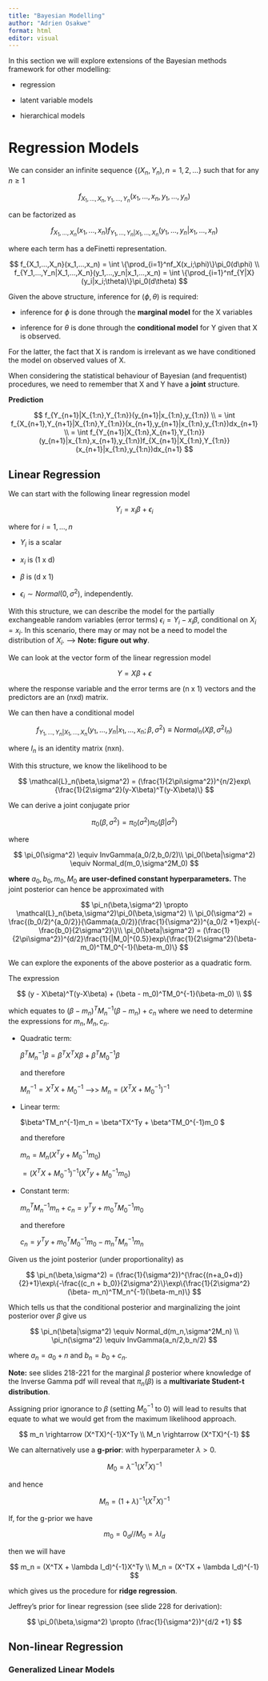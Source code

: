 ---
title: "Bayesian Modelling"
author: "Adrien Osakwe"
format: html
editor: visual
---

In this section we will explore extensions of the Bayesian methods framework for other modelling:

-   regression

-   latent variable models

-   hierarchical models

# Regression Models

We can consider an infinite sequence $\{ (X_n,Y_n), n = 1,2,…\}$ such that for any $n \geq 1$

$$
f_{X_1,...,X_n,Y_1,...,Y_n}(x_1,...,x_n,y_1,...,y_n)
$$

can be factorized as

$$
f_{X_1,...,X_n}(x_1,...,x_n)f_{Y_1,...,Y_n|X_1,...,X_n}(y_1,...,y_n|x_1,...,x_n)
$$

where each term has a deFinetti representation.

$$
f_{X_1,...,X_n}(x_1,...,x_n) = \int \{\prod_{i=1}^nf_X(x_i;\phi)\}\pi_0(d\phi) \\
f_{Y_1,...,Y_n|X_1,...,X_n}(y_1,...,y_n|x_1,...,x_n) = \int \{\prod_{i=1}^nf_{Y|X}(y_i|x_i;\theta)\}\pi_0(d\theta)
$$

Given the above structure, inference for $(\phi,\theta)$ is required:

-   inference for $\phi$ is done through the **marginal model** for the X variables

-   inference for $\theta$ is done through the **conditional model** for Y given that X is observed.

For the latter, the fact that X is random is irrelevant as we have conditioned the model on observed values of X.

When considering the statistical behaviour of Bayesian (and frequentist) procedures, we need to remember that X and Y have a **joint** structure.

**Prediction**

$$
f_{Y_{n+1}|X_{1:n},Y_{1:n}}(y_{n+1}|x_{1:n},y_{1:n}) \\
= \int f_{X_{n+1},Y_{n+1}|X_{1:n},Y_{1:n}}(x_{n+1},y_{n+1}|x_{1:n},y_{1:n})dx_{n+1} \\
= \int f_{Y_{n+1}|X_{1:n},X_{n+1},Y_{1:n}}(y_{n+1}|x_{1:n},x_{n+1},y_{1:n})f_{X_{n+1}|X_{1:n},Y_{1:n}}(x_{n+1}|x_{1:n},y_{1:n})dx_{n+1}
$$

## Linear Regression

We can start with the following linear regression model

$$
Y_i = x_i\beta + \epsilon_i
$$

where for $i = 1,…,n$

-   $Y_i$ is a scalar

-   $x_i$ is (1 x d)

-   $\beta$ is (d x 1)

-   $\epsilon_i \sim Normal(0,\sigma^2)$, independently.

With this structure, we can describe the model for the partially exchangeable random variables (error terms) $\epsilon_i = Y_i - x_i\beta$, conditional on $X_i = x_i$. In this scenario, there may or may not be a need to model the distribution of $X_i$. --\> **Note: figure out why**.

We can look at the vector form of the linear regression model

$$
Y = X\beta + \epsilon
$$

where the response variable and the error terms are (n x 1) vectors and the predictors are an (nxd) matrix.

We can then have a conditional model

$$
f_{Y_1,...,Y_n|X_1,...,X_n}(y_1,...,y_n|x_1,...,x_n;\beta,\sigma^2) \equiv Normal_n(X\beta,\sigma^2I_n) 
$$

where $I_n$ is an identity matrix (nxn).

With this structure, we know the likelihood to be

$$
\mathcal{L}_n(\beta,\sigma^2) = (\frac{1}{2\pi\sigma^2})^{n/2}exp\{\frac{1}{2\sigma^2}(y-X\beta)^T(y-X\beta)\}
$$

We can derive a joint conjugate prior

$$
\pi_0(\beta,\sigma^2) = \pi_0(\sigma^2)\pi_0(\beta|\sigma^2)
$$

where

$$
 \pi_0(\sigma^2) \equiv InvGamma(a_0/2,b_0/2)\\
\pi_0(\beta|\sigma^2) \equiv Normal_d(m_0,\sigma^2M_0)
$$

**where** $a_0,b_0,m_0,M_0$ **are user-defined constant hyperparameters.** The joint posterior can hence be approximated with

$$
\pi_n(\beta,\sigma^2) \propto \mathcal{L}_n(\beta,\sigma^2)\pi_0(\beta,\sigma^2) \\
\pi_0(\sigma^2) = \frac{(b_0/2)^{a_0/2}}{\Gamma(a_0/2)}(\frac{1}{\sigma^2})^{a_0/2 +1}exp\{-\frac{b_0}{2\sigma^2}\}\\
\pi_0(\beta|\sigma^2) = (\frac{1}{2\pi\sigma^2})^{d/2}\frac{1}{|M_0|^{0.5}}exp\{\frac{1}{2\sigma^2}(\beta- m_0)^TM_0^{-1}(\beta-m_0)\}
$$

We can explore the exponents of the above posterior as a quadratic form.

The expression

$$
(y - X\beta)^T(y-X\beta) + (\beta - m_0)^TM_0^{-1}(\beta-m_0) \\
$$

which equates to $(\beta - m_n)^TM_n^{-1}(\beta-m_n) + c_n$ where we need to determine the expressions for $m_n, M_n,c_n$.

-   Quadratic term:

    $\beta^TM_n^{-1}\beta = \beta^TX^TX\beta + \beta^T M_0^{-1}\beta$

    and therefore

    $M_n^{-1} = X^TX + M_0^{-1}$ --\>\> $M_n = (X^TX + M_0^{-1})^{-1}$

-   Linear term:

    \$\\beta\^TM_n\^{-1}m_n = \\beta\^TX\^Ty + \\beta\^TM_0\^{-1}m_0 \$

    and therefore

    $m_n = M_n(X^Ty + M_0^{-1}m_0)$

    $= (X^TX + M_0^{-1})^{-1}(X^Ty +M_0^{-1}m_0)$

-   Constant term:

    $m_n^TM_n^{-1}m_n + c_n  = y^Ty + m_0^TM_0^{-1}m_0$

    and therefore

    $c_n  =  y^Ty + m_0^TM_0^{-1}m_0 - m_n^TM_n^{-1}m_n$

Given us the joint posterior (under proportionality) as

$$
\pi_n(\beta,\sigma^2) = (\frac{1}{\sigma^2})^{\frac{(n+a_0+d)}{2}+1}\exp\{-\frac{(c_n + b_0)}{2\sigma^2}\}\exp\{\frac{1}{2\sigma^2}(\beta- m_n)^TM_n^{-1}(\beta-m_n)\}
$$

Which tells us that the conditional posterior and marginalizing the joint posterior over $\beta$ give us

$$
\pi_n(\beta|\sigma^2) \equiv Normal_d(m_n,\sigma^2M_n) \\
\pi_n(\sigma^2) \equiv InvGamma(a_n/2,b_n/2)
$$

where $a_n = a_0 + n$ and $b_n = b_0 + c_n$.

**Note:** see slides 218-221 for the marginal $\beta$ posterior where knowledge of the Inverse Gamma pdf will reveal that $\pi_n(\beta)$ is a **multivariate Student-t distribution**.

Assigning prior ignorance to $\beta$ (setting $M_0^{-1}$ to 0) will lead to results that equate to what we would get from the maximum likelihood approach.

$$
m_n \rightarrow (X^TX)^{-1}X^Ty \\
M_n \rightarrow (X^TX)^{-1}
$$

We can alternatively use a **g-prior**: with hyperparameter $\lambda > 0$.

$$
M_0 = \lambda^{-1}(X^TX)^{-1}
$$

and hence

$$
M_n = (1 + \lambda)^{-1}(X^TX)^{-1}
$$

If, for the g-prior we have

$$
m_0 = 0_d //
M_0 = \lambda I_d
$$

then we will have

$$
m_n = (X^TX + \lambda I_d)^{-1}X^Ty \\
M_n = (X^TX + \lambda I_d)^{-1}
$$

which gives us the procedure for **ridge regression**.

Jeffrey's prior for linear regression (see slide 228 for derivation):

$$
\pi_0(\beta,\sigma^2) \propto (\frac{1}{\sigma^2})^{d/2 +1}
$$

## Non-linear Regression

### Generalized Linear Models

